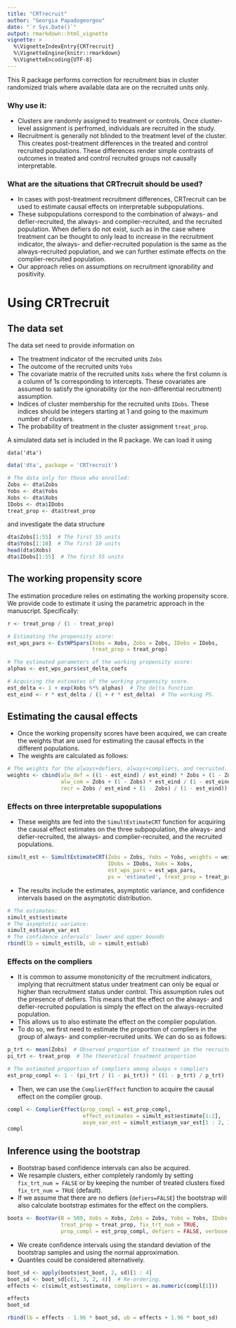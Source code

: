 ```yaml
---
title: "CRTrecruit"
author: "Georgia Papadogeorgou"
date: "`r Sys.Date()`"
output: rmarkdown::html_vignette
vignette: >
  %\VignetteIndexEntry{CRTrecruit}
  %\VignetteEngine{knitr::rmarkdown}
  %\VignetteEncoding{UTF-8}
---
```


This R package performs correction for recruitment bias in cluster randomized trials where available data are on the recruited units only.

### Why use it:

- Clusters are randomly assigned to treatment or controls. Once cluster-level assignment is perfromed, individuals are recruited in the study.
- Recruitment is generally not blinded to the treatment level of the cluster. This creates post-treatment differences in the treated and control recruited populations. These differences render simple contrasts of outcomes in treated and control recruited groups not causally interpretable.

### What are the situations that CRTrecruit should be used?

- In cases with post-treatment recruitment differences, CRTrecruit can be used to estimate causal effects on interpretable subpopulations.
- These subpopulations correspond to the combination of always- and defier-recruited, the always- and complier-recruited, and the recruited population. When defiers do not exist, such as in the case where treatment can be thought to only lead to increase in the recruitment indicator, the always- and defier-recruited population is the same as the always-recruited population, and we can further estimate effects on the complier-recruited population.
- Our approach relies on assumptions on recruitment ignorability and positivity.

# Using CRTrecruit

## The data set

The data set need to provide information on

- The treatment indicator of the recruited units ```Zobs```
- The outcome of the recruited units ```Yobs```
- The covariate matrix of the recruited units ```Xobs``` where the first column is a column of 1s corresponding to intercepts. These covariates are assumed to satisfy the ignorability (or the non-differential recruitment) assumption.
- Indices of cluster membership for the recruited units ```IDobs```. These indices should be integers starting at 1 and going to the maximum number of clusters.
- The probability of treatment in the cluster assignment ```treat_prop```.

A simulated data set is included in the R package. We can load it using

```
data('dta')
```

```r
data('dta', package = 'CRTrecruit')

# The data only for those who enrolled:
Zobs <- dta$Zobs
Yobs <- dta$Yobs
Xobs <- dta$Xobs
IDobs <- dta$IDobs
treat_prop <- dta$treat_prop
```

and investigate the data structure
 
```r
dta$Zobs[1:55]  # The first 55 units
dta$Yobs[1:10]  # The first 10 units
head(dta$Xobs)
dta$IDobs[1:55]  # The first 55 units
```


## The working propensity score

The estimation procedure relies on estimating the working propensity score. We provide code to estimate it using the parametric approach in the manuscript. Specifically:

```r

r <- treat_prop / (1 - treat_prop)

# Estimating the propensity score:
est_wps_pars <- EstWPSpars(Xobs = Xobs, Zobs = Zobs, IDobs = IDobs,
                           treat_prop = treat_prop)

# The estimated parameters of the working propensity score:
alphas <- est_wps_pars$est_delta_coefs

# Acquiring the estimates of the working propensity score.
est_delta <- 1 + exp(Xobs %*% alphas)  # The delta function
est_eind <- r * est_delta / (1 + r * est_delta)  # The working PS.
```


## Estimating the causal effects

- Once the working propensity scores have been acquired, we can create the weights that are used for estimating the causal effects in the different populations.
- The weights are calculated as follows:

```r
# The weights for the always+defiers, always+compliers, and recruited.
weights <- cbind(alw_def = ((1 - est_eind) / est_eind) * Zobs + (1 - Zobs),
                 alw_com = Zobs + (1 - Zobs) * est_eind / (1 - est_eind),
                 recr = Zobs / est_eind + (1 - Zobs) / (1 - est_eind))
```

### Effects on three interpretable supopulations

- These weights are fed into the ```SimultEstimateCRT``` function for acquiring the causal effect estimates on the three subpopulation, the always- and defier-recruited, the always- and complier-recruited, and the recruited populations.

```r
simult_est <- SimultEstimateCRT(Zobs = Zobs, Yobs = Yobs, weights = weights,
                                IDobs = IDobs, Xobs = Xobs,
                                est_wps_pars = est_wps_pars,
                                ps = 'estimated', treat_prop = treat_prop)
```

- The results include the estimates, asymptotic variance, and confidence intervals based on the asymptotic distribution.

```r
# The estimates:
simult_est$estimate
# The asymptotic variance:
simult_est$asym_var_est
# The confidence intervals' lower and upper bounds
rbind(lb = simult_est$lb, ub = simult_est$ub)
```


### Effects on the compliers

- It is common to assume monotonicity of the recruitment indicators, implying that recruitment status under treatment can only be equal or higher than recruitment status under control. This assumption rules out the presence of defiers. This means that the effect on the always- and defier-recruited population is simply the effect on the always-recruited population.
- This allows us to also estimate the effect on the complier population.
- To do so, we first need to estimate the proportion of compliers in the group of always- and complier-recruited units. We can do so as follows:

```r
p_trt <- mean(Zobs)  # Observed proportion of treatment in the recruited.
pi_trt <- treat_prop  # The theoretical treatment proportion

# The estimated proportion of compliers among always + compliers
est_prop_compl <- 1 - (pi_trt / (1 - pi_trt)) * ((1 - p_trt) / p_trt)
```

- Then, we can use the ```ComplierEffect``` function to acquire the causal effect on the complier group.

```r
compl <- ComplierEffect(prop_compl = est_prop_compl,
                        effect_estimates = simult_est$estimate[1:2],
                        asym_var_est = simult_est$asym_var_est[1 : 2, 1 : 2])
compl
```


## Inference using the bootstrap

- Bootstrap based confidence intervals can also be acquired.
- We resample clusters, either completely randomly by setting ```fix_trt_num = FALSE``` or by keeping the number of treated clusters fixed ```fix_trt_num = TRUE``` (default).
- If we assume that there are no defiers (```defiers=FALSE```) the bootstrap will also calculate bootstrap estimates for the effect on the compliers.

```r
boots <- BootVar(B = 500, Xobs = Xobs, Zobs = Zobs, Yobs = Yobs, IDobs = IDobs,
                 treat_prop = treat_prop, fix_trt_num = TRUE,
                 prop_compl = est_prop_compl, defiers = FALSE, verbose = TRUE)
```

- We create confidence intervals using the standard deviation of the bootstrap samples and using the normal approximation.
- Quantiles could be considered alternatively.

```r
boot_sd <- apply(boots$est_boot, 2, sd)[1 : 4]
boot_sd <- boot_sd[c(1, 3, 2, 4)]  # Re-ordering.
effects <- c(simult_est$estimate, compliers = as.numeric(compl[1]))

effects
boot_sd

rbind(lb = effects - 1.96 * boot_sd, ub = effects + 1.96 * boot_sd)
```


